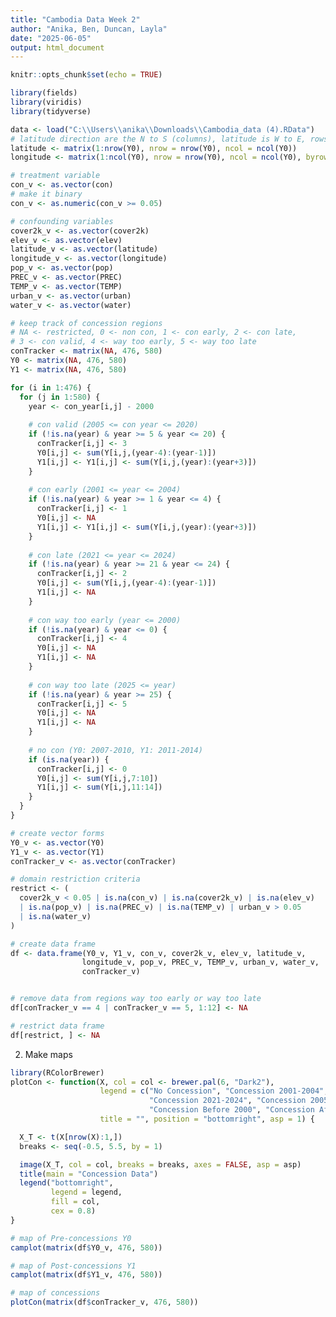 ---
title: "Cambodia Data Week 2"
author: "Anika, Ben, Duncan, Layla"
date: "2025-06-05"
output: html_document
---

```{r setup, include=FALSE}
knitr::opts_chunk$set(echo = TRUE)
```

```{r}
library(fields)
library(viridis)
library(tidyverse)

data <- load("C:\\Users\\anika\\Downloads\\Cambodia_data (4).RData")
# latitude direction are the N to S (columns), latitude is W to E, rows
latitude <- matrix(1:nrow(Y0), nrow = nrow(Y0), ncol = ncol(Y0))
longitude <- matrix(1:ncol(Y0), nrow = nrow(Y0), ncol = ncol(Y0), byrow = TRUE)

# treatment variable
con_v <- as.vector(con)
# make it binary
con_v <- as.numeric(con_v >= 0.05)

# confounding variables
cover2k_v <- as.vector(cover2k)
elev_v <- as.vector(elev)
latitude_v <- as.vector(latitude)
longitude_v <- as.vector(longitude)
pop_v <- as.vector(pop)
PREC_v <- as.vector(PREC)
TEMP_v <- as.vector(TEMP)
urban_v <- as.vector(urban)
water_v <- as.vector(water)

# keep track of concession regions
# NA <- restricted, 0 <- non con, 1 <- con early, 2 <- con late,
# 3 <- con valid, 4 <- way too early, 5 <- way too late
conTracker <- matrix(NA, 476, 580)
Y0 <- matrix(NA, 476, 580)
Y1 <- matrix(NA, 476, 580)

for (i in 1:476) {
  for (j in 1:580) {
    year <- con_year[i,j] - 2000
    
    # con valid (2005 <= con year <= 2020)
    if (!is.na(year) & year >= 5 & year <= 20) {
      conTracker[i,j] <- 3
      Y0[i,j] <- sum(Y[i,j,(year-4):(year-1)])
      Y1[i,j] <- Y1[i,j] <- sum(Y[i,j,(year):(year+3)])
    }
    
    # con early (2001 <= year <= 2004)
    if (!is.na(year) & year >= 1 & year <= 4) {
      conTracker[i,j] <- 1
      Y0[i,j] <- NA
      Y1[i,j] <- Y1[i,j] <- sum(Y[i,j,(year):(year+3)])
    }
    
    # con late (2021 <= year <= 2024)
    if (!is.na(year) & year >= 21 & year <= 24) {
      conTracker[i,j] <- 2
      Y0[i,j] <- sum(Y[i,j,(year-4):(year-1)])
      Y1[i,j] <- NA
    }
    
    # con way too early (year <= 2000)
    if (!is.na(year) & year <= 0) {
      conTracker[i,j] <- 4
      Y0[i,j] <- NA
      Y1[i,j] <- NA
    }
    
    # con way too late (2025 <= year)
    if (!is.na(year) & year >= 25) {
      conTracker[i,j] <- 5
      Y0[i,j] <- NA
      Y1[i,j] <- NA
    }
    
    # no con (Y0: 2007-2010, Y1: 2011-2014)
    if (is.na(year)) {
      conTracker[i,j] <- 0
      Y0[i,j] <- sum(Y[i,j,7:10])
      Y1[i,j] <- sum(Y[i,j,11:14])
    }    
  }
}

# create vector forms
Y0_v <- as.vector(Y0)
Y1_v <- as.vector(Y1)
conTracker_v <- as.vector(conTracker)

# domain restriction criteria
restrict <- (
  cover2k_v < 0.05 | is.na(con_v) | is.na(cover2k_v) | is.na(elev_v)
  | is.na(pop_v) | is.na(PREC_v) | is.na(TEMP_v) | urban_v > 0.05
  | is.na(water_v)
)

# create data frame
df <- data.frame(Y0_v, Y1_v, con_v, cover2k_v, elev_v, latitude_v,
                longitude_v, pop_v, PREC_v, TEMP_v, urban_v, water_v,
                conTracker_v)


# remove data from regions way too early or way too late
df[conTracker_v == 4 | conTracker_v == 5, 1:12] <- NA

# restrict data frame
df[restrict, ] <- NA

```

2) Make maps
```{r}
library(RColorBrewer)
plotCon <- function(X, col = col <- brewer.pal(6, "Dark2"), 
                    legend = c("No Concession", "Concession 2001-2004", 
                               "Concession 2021-2024", "Concession 2005-2020", 
                               "Concession Before 2000", "Concession After 2025"), 
                    title = "", position = "bottomright", asp = 1) {

  X_T <- t(X[nrow(X):1,])
  breaks <- seq(-0.5, 5.5, by = 1)

  image(X_T, col = col, breaks = breaks, axes = FALSE, asp = asp)
  title(main = "Concession Data")
  legend("bottomright",
         legend = legend,
         fill = col,
         cex = 0.8)
}

# map of Pre-concessions Y0
camplot(matrix(df$Y0_v, 476, 580))

# map of Post-concessions Y1
camplot(matrix(df$Y1_v, 476, 580))

# map of concessions
plotCon(matrix(df$conTracker_v, 476, 580))
```






